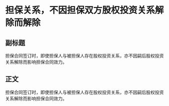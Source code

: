 # 担保关系，不因担保双方股权投资关系解除而解除
## 副标题
担保合同签订时，即使担保人与被担保人存在股权投资关系，亦不因嗣后股权投资关系解除而影响担保合同效力。
## 正文
担保合同签订时，即使担保人与被担保人存在股权投资关系，亦不因嗣后股权投资关系解除而影响担保合同效力。